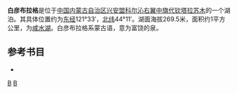 '''白彦布拉格'''是位于[[中国|中国]][[内蒙古自治区|内蒙古自治区]][[兴安盟|兴安盟]][[科尔沁右翼中旗|科尔沁右翼中旗]][[代钦塔拉苏木|代钦塔拉苏木]]的一个湖泊。其具体位置约为[[东经|东经]]121°33′，[[北纬|北纬]]44°11′。湖面海拔269.5米，面积约1平方公里，为[[咸水湖|咸水湖]]。白彦布拉格系蒙古语，意为富饶的泉。
== 参考书目 ==
*{{cite book|author=牧寒 |title=《内蒙古湖泊》 |year=2003 |publisher=内蒙古人民出版社 |isbn=9787204039883  }}
{{内蒙古小作品}}

[[分类:科尔沁右翼中旗湖泊|B]]
[[分类:内蒙古咸水湖|B]]